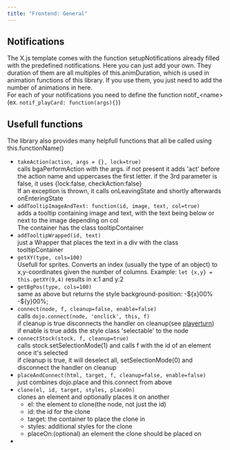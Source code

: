 ```yaml
---
title: "Frontend: General"
---
```


## Notifications

The X.js template comes with the function setupNotifications already filled with the predefined notifications. Here you can just add your own. They duration of them are all multiples of this.animDuration, which is used in animation functions of this library. If you use them, you just need to add the number of animations in here.\
For each of your notifications you need to define the function notif\_\<name\> (ex. `notif_playCard: function(args){}`)

## Usefull functions

The library also provides many helpfull functions that all be called using this.functionName()

- `takeAction(action, args = {}, lock=true)`\
  calls bgaPerformAction with the args. if not present it adds 'act' before the action  name and uppercases the first letter. if the 3rd parameter is false, it uses {lock:false, checkAction:false}\
  If an exception is thrown, it calls onLeavingState and shortly afterwards onEnteringState
- `addTooltipImageAndText: function(id, image, text, col=true)`\
  adds a tooltip containing image and text, with the text being below or next to the image depending on col\
  The container has the class tooltipContainer
- `addTooltipWrapped(id, text)`\
  just a Wrapper that places the text in a div with the class tooltipContainer
- `getXY(type, cols=100)`\
  Usefull for sprites. Converts an index (usually the type of an object) to x,y-coordinates given the number of columns. Example: `let {x,y} = this.getXY(9,4)`  results in x:1 and y:2
- `getBgPos(type, cols=100)`\
  same as above but returns the style background-position: -\${x}00% -\${y}00%;
- `connect(node, f, cleanup=false, enable=false)`\
  calls `dojo.connect(node, 'onclick', this, f)` \
  if cleanup is true disconnects the handler on cleanup(see [playerturn](/usage/playerturnJS))\
  if enable is true adds the style class 'selectable' to the node
- `connectStock(stock, f, cleanup=true)`\
  calls stock.setSelectionMode(1) and calls f with the id of an element once it's selected\
  if cleanup is true, it will deselect all, setSelectionMode(0) and disconnect the handler on cleanup
- `placeAndConnect(html, target, f, cleanup=false, enable=false)`\
  just combines dojo.place and this.connect from above
- `clone(el, id, target, styles, placeOn)`\
  clones an element and optionally places it on another
  - el: the element to clone(the node, not just the id)
  - id: the id for the clone
  - target: the container to place the clone in
  - styles: additional styles for the clone
  - placeOn:(optional) an element the clone should be placed on
- 